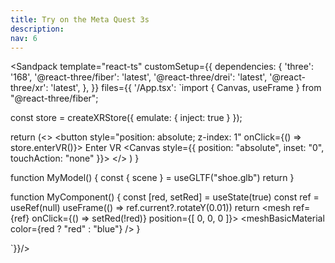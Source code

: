 ```yaml
---
title: Try on the Meta Quest 3s
description: 
nav: 6
---
```



<Sandpack
  template="react-ts"
  customSetup={{
    dependencies: {
      'three': '168',
      '@react-three/fiber': 'latest',
      '@react-three/drei': 'latest',
      '@react-three/xr': 'latest',
    },
  }}
  files={{
    '/App.tsx': `import { Canvas, useFrame } from "@react-three/fiber";

const store = createXRStore({ emulate: { inject: true } });

  return (<>
    <button style="position: absolute; z-index: 1" onClick={() => store.enterVR()}>
        Enter VR
    </button>
    <Canvas style={{ position: "absolute", inset: "0", touchAction: "none" }}>
      <XR store={store}>
        <MyComponent />
        <MyModel />
      </XR>
    </Canvas>
    </>
  )
}

function MyModel() {
    const { scene } = useGLTF("shoe.glb")
    return <primitive object={scene} />
}

function MyComponent() {
    const [red, setRed] = useState(true)
    const ref = useRef<Mesh>(null)
    useFrame(() => ref.current?.rotateY(0.01)) 
    return <mesh ref={ref} onClick={() => setRed(!red)} position={[ 0, 0, 0 ]}>
        <boxGeometry/>
        <meshBasicMaterial color={red ? "red" : "blue"} />
    </mesh>
}

`}}/>